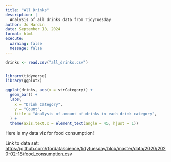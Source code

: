 ```yaml
---
title: "All Drinks"
description: |
  Analysis of all drinks data from TidyTuesday
author: Jo Hardin
date: September 18, 2024
format: html
execute: 
  warning: false
  message: false
---
```


```r
drinks <- read.csv("all_drinks.csv")


library(tidyverse)
library(ggplot2)

ggplot(drinks, aes(x = strCategory)) +
  geom_bar() +
  labs(
    x = "Drink Category",
    y = "Count",
    title = "Analysis of amount of drinks in each drink category",
  ) +
  theme(axis.text.x = element_text(angle = 45, hjust = 1))
```

Here is my data viz for food consumption!

Link to data set: <https://github.com/rfordatascience/tidytuesday/blob/master/data/2020/2020-02-18/food_consumption.csv>
